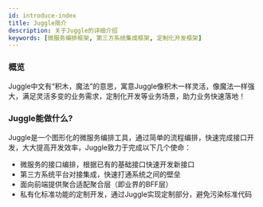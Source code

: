 ```yaml
---
id: introduce-index
title: Juggle简介
description: 关于Juggle的详细介绍
keywords: [微服务编排框架, 第三方系统集成框架, 定制化开发框架]
---
```


### 概览
Juggle中文有“积木，魔法”的意思，寓意Juggle像积木一样灵活，像魔法一样强大，满足灵活多变的业务需求，定制化开发等业务场景，助力业务快速落地！

### Juggle能做什么?
Juggle是一个图形化的微服务编排工具，通过简单的流程编排，快速完成接口开发，大大提高开发效率，Juggle致力于完成以下几个使命：
- 微服务的接口编排，根据已有的基础接口快速开发新接口
- 第三方系统平台对接集成，快速打通系统之间的壁垒
- 面向前端提供聚合适配聚合层（即业界的BFF层）
- 私有化标准功能的定制开发，通过Juggle实现定制部分，避免污染标准代码
